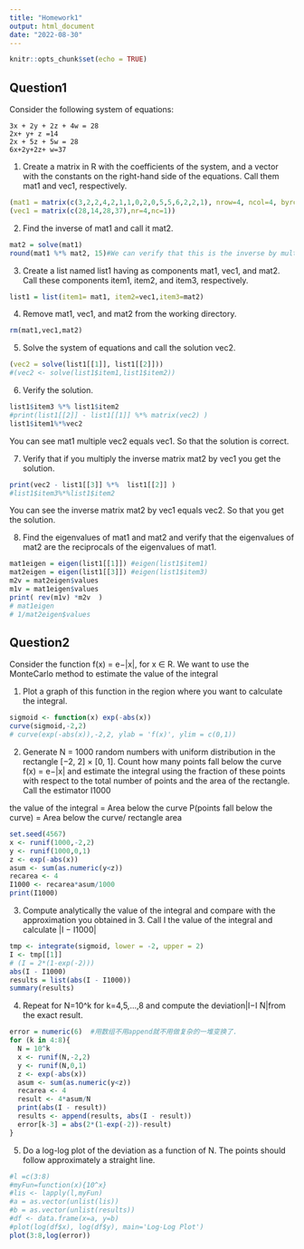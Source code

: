 ```yaml
---
title: "Homework1"
output: html_document
date: "2022-08-30"
---
```


```r
knitr::opts_chunk$set(echo = TRUE)
```

## Question1

Consider the following system of equations:
```
3x + 2y + 2z + 4w = 28 
2x+ y+ z =14 
2x + 5z + 5w = 28 
6x+2y+2z+ w=37
```
1. Create a matrix in R with the coefficients of the system, and a vector with the constants on the right-hand side of the equations. Call them mat1 and vec1, respectively.
```r
(mat1 = matrix(c(3,2,2,4,2,1,1,0,2,0,5,5,6,2,2,1), nrow=4, ncol=4, byrow=TRUE))
(vec1 = matrix(c(28,14,28,37),nr=4,nc=1))
```
2. Find the inverse of mat1 and call it mat2.
```r
mat2 = solve(mat1)
round(mat1 %*% mat2, 15)#We can verify that this is the inverse by multiplying it by mat1. We round off the result to 15 decimals.
```
3. Create a list named list1 having as components mat1, vec1, and mat2. Call these components item1,
item2, and item3, respectively.
```r
list1 = list(item1= mat1, item2=vec1,item3=mat2)
```
4. Remove mat1, vec1, and mat2 from the working directory.
```r
rm(mat1,vec1,mat2)
```
5. Solve the system of equations and call the solution vec2.
```r
(vec2 = solve(list1[[1]], list1[[2]]))
#(vec2 <- solve(list1$item1,list1$item2))
```
6. Verify the solution.
```r
list1$item3 %*% list1$item2
#print(list1[[2]] - list1[[1]] %*% matrix(vec2) )
list1$item1%*%vec2
```
You can see mat1 multiple vec2 equals vec1. So that the solution is correct.

7. Verify that if you multiply the inverse matrix mat2 by vec1 you get the solution.
```r
print(vec2 - list1[[3]] %*%  list1[[2]] )
#list1$item3%*%list1$item2
```
You can see the inverse matrix mat2 by vec1 equals vec2. So that you get the solution.

8. Find the eigenvalues of mat1 and mat2 and verify that the eigenvalues of mat2 are the reciprocals of the eigenvalues of mat1.
```r
mat1eigen = eigen(list1[[1]]) #eigen(list1$item1)
mat2eigen = eigen(list1[[3]]) #eigen(list1$item3)
m2v = mat2eigen$values
m1v = mat1eigen$values
print( rev(m1v) *m2v  )
# mat1eigen
# 1/mat2eigen$values
```

## Question2

Consider the function f(x) = e−|x|, for x ∈ R. We want to use the MonteCarlo method to estimate the value of the integral

1. Plot a graph of this function in the region where you want to calculate the integral.
```r
sigmoid <- function(x) exp(-abs(x))
curve(sigmoid,-2,2)
# curve(exp(-abs(x)),-2,2, ylab = 'f(x)', ylim = c(0,1))
```

2. Generate N = 1000 random numbers with uniform distribution in the rectangle [−2, 2] × [0, 1]. Count how many points fall below the curve f(x) = e−|x| and estimate the integral using the fraction of these points with respect to the total number of points and the area of the rectangle. Call the estimator I1000

the value of the integral = Area below the curve
P(points fall below the curve) = Area below the curve/ rectangle area 
```r
set.seed(4567)
x <- runif(1000,-2,2)
y <- runif(1000,0,1)
z <- exp(-abs(x))
asum <- sum(as.numeric(y<z))
recarea <- 4
I1000 <- recarea*asum/1000
print(I1000)
```

3. Compute analytically the value of the integral and compare with the approximation you obtained in 3. Call I the value of the integral and calculate |I − I1000|
```r
tmp <- integrate(sigmoid, lower = -2, upper = 2)
I <- tmp[[1]]
# (I = 2*(1-exp(-2))) 
abs(I - I1000)
results = list(abs(I - I1000))
summary(results)
```
4. Repeat for N=10^k for k=4,5,...,8 and compute the deviation|I−I ̄N|from the exact result.
```r
error = numeric(6)  #用数组不用append就不用做复杂的一堆变换了.
for (k in 4:8){
  N = 10^k
  x <- runif(N,-2,2)
  y <- runif(N,0,1)
  z <- exp(-abs(x))
  asum <- sum(as.numeric(y<z))
  recarea <- 4
  result <- 4*asum/N
  print(abs(I - result))
  results <- append(results, abs(I - result))
  error[k-3] = abs(2*(1-exp(-2))-result)
}   
```
5. Do a log-log plot of the deviation as a function of N. The points should follow approximately a straight line.
```r
#l =c(3:8)
#myFun=function(x){10^x}
#lis <- lapply(l,myFun)
#a = as.vector(unlist(lis))
#b = as.vector(unlist(results))
#df <- data.frame(x=a, y=b)
#plot(log(df$x), log(df$y), main='Log-Log Plot')
plot(3:8,log(error))
```
